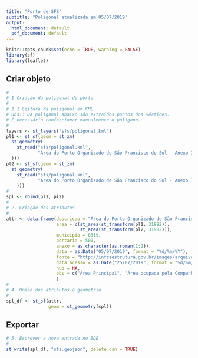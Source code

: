 ```yaml
---
title: "Porto de SFS"
subtitle: "Poligonal atualizada em 05/07/2019"
output:
  html_document: default
  pdf_document: default
---
```


```r
knitr::opts_chunk$set(echo = TRUE, warning = FALSE)
library(sf)
library(leaflet)
```

## Criar objeto

```r
#
# 1 Criação da poligonal do porto
#
# 1.1 Leitura da poligonal em KML
# Obs.: Da poliganal abaixo são extraídos pontos dos vértices. 
# É necessário confeccionar manualmente o polígono.
#  
layers <- st_layers("sfs/poligonal.kml")
pl1 <- st_sf(geom = st_zm(
  st_geometry(
    st_read("sfs/poligonal.kml", 
            "Area do Porto Organizado de São Francisco do Sul - Anexo I")
  )))
pl2 <- st_sf(geom = st_zm(
  st_geometry(
    st_read("sfs/poligonal.kml", 
            "Area do Porto Organizado de São Francisco do Sul - Anexo II")
    )))
#
spl <- rbind(pl1, pl2)
#
# 2. Criação dos atributos  
#
attr <- data.frame(descricao = "Área do Porto Organizado de São Francisco do Sul",
                   area = c(st_area(st_transform(pl1, 31982)),
                            st_area(st_transform(pl2, 31982))),
                   municipio = 8319,
                   portaria = 500,
                   anexo = as.character(as.roman(1:2)),
                   data = as.Date("05/07/2019", format = "%d/%m/%Y"),
                   fonte = "http://infraestrutura.gov.br/images/arquivos-poligonais-das-areas-dos-portos-organizados/sao-francisco-do-sul.zip",
                   data_acesso = as.Date("25/07/2019", format = "%d/%m/%Y"),
                   nup = NA,
                   obs = c("Área Principal", "Área ocupada pela Companhia Integrada de Desenvolvimento Agrícola de Santa Catarina-CIDASC")
                   )
#
# 4. União dos atributos à geometria
#
spl_df <- st_sf(attr,
                geom = st_geometry(spl))
```

## Exportar

```r
# 5. Escrever a nova entrada no BDE
#
st_write(spl_df, "sfs.geojson", delete_dsn = TRUE)
```
